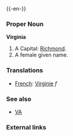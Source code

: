 {{wikipedia}}
{{-en-}}

===Proper Noun===
'''Virginia'''
#A {{USstate}}  Capital: [[Richmond]].
#A female given name.

===Translations===
*[[French]]: [[Virginie]] ''f''

===See also===
*[[VA]]
===External links===
{{pedialite}}